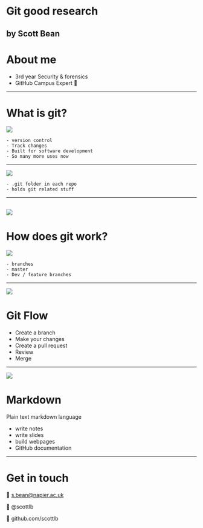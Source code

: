 
# Git good research
by Scott Bean
---
# About me
- 3rd year Security & forensics
- GitHub Campus Expert 🚩
---
# What is git?
![](/img/git.png)

```notes
- version control
- Track changes
- Built for software development
- So many more uses now
```
---
![](/img/git-repo-struct.png)
```notes
- .git folder in each repo
- holds git related stuff
```
---
![](/img/track-change.png)
---
# How does git work?
![](/img/git-flow.svg)
```notes
- branches
- master
- Dev / feature branches
```
---





![](/img/merge.png)

# Git Flow
- Create a branch
- Make your changes
- Create a pull request
- Review
- Merge

---


![](/img/slides.png)

# Markdown
Plain text markdown language
- write notes
- write slides
- build webpages
- GitHub documentation

---
# Get in touch
📨 s.bean@napier.ac.uk

🦉 @scottlb

🚩 github.com/scottlb
